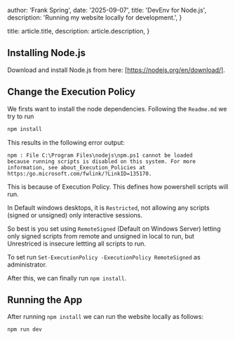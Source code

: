 
  author: 'Frank Spring',
  date: '2025-09-07',
  title: 'DevEnv for Node.js',
  description: 'Running my website locally for development.',
}

  title: article.title,
  description: article.description,
}


## Installing Node.js

Download and install Node.js from here: [https://nodejs.org/en/download/].

## Change the Execution Policy

We firsts want to install the node dependencies. Following the `Readme.md` we try to run

```bash
npm install
```

This results in the following error output:

```
npm : File C:\Program Files\nodejs\npm.ps1 cannot be loaded
because running scripts is disabled on this system. For more 
information, see about_Execution_Policies at
https:/go.microsoft.com/fwlink/?LinkID=135170.
```

This is because of Execution Policy. This defines how powershell scripts will run.

In Default windows desktops, it is `Restricted`, not allowing any scripts (signed or unsigned) only interactive sessions.

So best is you set using `RemoteSigned` (Default on Windows Server) letting only signed scripts from remote and unsigned in local to run, but Unrestriced is insecure lettting all scripts to run.

To set run `Set-ExecutionPolicy -ExecutionPolicy RemoteSigned` as administrator.

After this, we can finally run `npm install`.

## Running the App

After running `npm install` we can run the website locally as follows:

```bash
npm run dev
```
